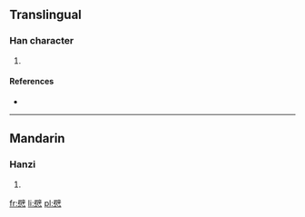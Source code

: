 ==Translingual==

===Han character===
{{Han char|rn=61|rad=心|as=13|sn=17|four=7033<sub>4</sub>|canj=尸十心 (SJP), X尸十心 (XSJP)}}

# {{defn|Han|sort=心13}}

====References====
* {{Han ref|kx=0404.320|dkj=11294|dj=0744.260|hdz=42359.050|uh=61B5|ud=25013|bh=ECE0|bd=60640}}

----

==Mandarin==

===Hanzi===
{{cmn-hanzi|pin=[[pī]] ([[pi1]])|wg=p'i<sup>1</sup>}}

# {{defn|lang=cmn|sort=心13}}

[[fr:憵]]
[[li:憵]]
[[pl:憵]]